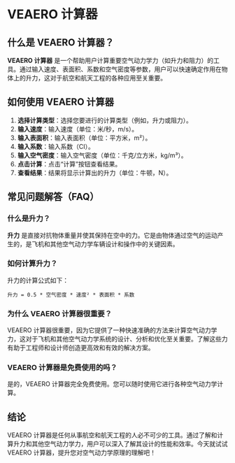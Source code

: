 # VEAERO 计算器

## 什么是 VEAERO 计算器？

**VEAERO 计算器** 是一个帮助用户计算重要空气动力学力（如升力和阻力）的工具。通过输入速度、表面积、系数和空气密度等参数，用户可以快速确定作用在物体上的升力，这对于航空和航天工程的各种应用至关重要。

## 如何使用 VEAERO 计算器

1. **选择计算类型**：选择您要进行的计算类型（例如，升力或阻力）。
2. **输入速度**：输入速度（单位：米/秒，m/s）。
3. **输入表面积**：输入表面积（单位：平方米，m²）。
4. **输入系数**：输入系数（CI）。
5. **输入空气密度**：输入空气密度（单位：千克/立方米，kg/m³）。
6. **点击计算**：点击“计算”按钮查看结果。
7. **查看结果**：结果将显示计算出的升力（单位：牛顿，N）。

## 常见问题解答（FAQ）

### 什么是升力？

**升力** 是直接对抗物体重量并使其保持在空中的力。它是由物体通过空气的运动产生的，是飞机和其他空气动力学车辆设计和操作中的关键因素。

### 如何计算升力？

升力的计算公式如下：

```plaintext
升力 = 0.5 * 空气密度 * 速度² * 表面积 * 系数
```

### 为什么 VEAERO 计算器很重要？

VEAERO 计算器很重要，因为它提供了一种快速准确的方法来计算空气动力学力，这对于飞机和其他空气动力学系统的设计、分析和优化至关重要。了解这些力有助于工程师和设计师创造更高效和有效的解决方案。

### VEAERO 计算器是免费使用的吗？

是的，VEAERO 计算器完全免费使用。您可以随时使用它进行各种空气动力学计算。

## 结论

VEAERO 计算器是任何从事航空和航天工程的人必不可少的工具。通过了解和计算升力和其他空气动力学力，用户可以深入了解其设计的性能和效率。今天就试试 VEAERO 计算器，提升您对空气动力学原理的理解吧！
